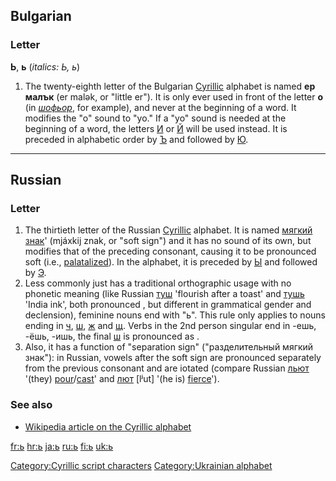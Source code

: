 {{Cyrillic character info|hex=44c|name=CYRILLIC SMALL LETTER SOFT SIGN}}
==Bulgarian==

===Letter===
'''Ь''', '''ь''' (''italics: Ь, ь'')

# The twenty-eighth letter of the Bulgarian [[Cyrillic]] alphabet is named '''ер малък''' (er malək, or "little er"). It is only ever used in front of the letter '''о''' (in ''[[шофьор]]'', for example), and never at the beginning of a word. It modifies the "o" sound to "yo." If a "yo" sound is needed at the beginning of a word, the letters [[и|И]] or [[й|Й]] will be used instead. It is preceded in alphabetic order by [[ъ|Ъ]] and followed by [[ю|Ю]].

----

==Russian==
{{wikipedia|Soft sign}}

===Letter===
{{infl|ru|letter|sc=Cyrl|lower case||upper case|Ь}}

# The thirtieth letter of the Russian [[Cyrillic]] alphabet. It is named [[мягкий знак]]' (mjáxkij znak, or "soft sign") and it has no sound of its own, but modifies that of the preceding consonant, causing it to be pronounced soft (i.e., [[palatal]]ized). In the alphabet, it is preceded by [[ы|Ы]] and followed by [[э|Э]].
# Less commonly just has a traditional orthographic usage with no phonetic meaning (like Russian [[туш]] 'flourish after a toast' and [[тушь]] 'India ink', both pronounced {{IPAchar|[tuʂ]}}, but different in grammatical gender and declension), feminine nouns end with "ь". This rule only applies to nouns ending in [[ч]], [[ш]], [[ж]] and [[щ]]. Verbs in the 2nd person singular end in -ешь, -ёшь, -ишь, the final [[ш#Russian|ш]] is pronounced as {{IPAchar|[ʂ]}}.
# Also, it has a function of "separation sign" ("разделительный мягкий знак"): in Russian, vowels after the soft sign are pronounced separately from the previous consonant and are iotated (compare Russian [[лить|льют]] {{IPAchar|[lʲjut]}} '(they) [[pour]]/[[cast]]' and [[лютый|лют]] [lʲut] '(he is) [[fierce]]').

===See also===
* [[w:Cyrillic alphabet|Wikipedia article on the Cyrillic alphabet]]

[[Category:Cyrillic script characters]]
[[Category:Ukrainian alphabet]]

[[fr:ь]]
[[hr:ь]]
[[ja:ь]]
[[ru:ь]]
[[fi:ь]]
[[uk:ь]]